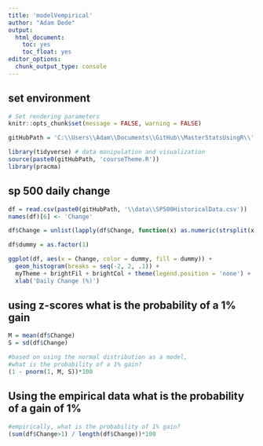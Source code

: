 ```yaml
---
title: 'modelVempirical'
author: "Adam Dede"
output:
  html_document:
    toc: yes
    toc_float: yes
editor_options:
  chunk_output_type: console
---
```



## set environment

```r

# Set rendering parameters
knitr::opts_chunk$set(message = FALSE, warning = FALSE)

gitHubPath = 'C:\\Users\\Adam\\Documents\\GitHub\\MasterStatsUsingR\\'

library(tidyverse) # data manipulation and visualization
source(paste0(gitHubPath, 'courseTheme.R'))
library(pracma)

```



## sp 500 daily change 

```r

df = read.csv(paste0(gitHubPath, '\\data\\SP500HistoricalData.csv'))
names(df)[6] <- 'Change'

df$Change = unlist(lapply(df$Change, function(x) as.numeric(strsplit(x, '%')[[1]])))

df$dummy = as.factor(1) 

ggplot(df, aes(x = Change, color = dummy, fill = dummy)) +
  geom_histogram(breaks = seq(-2, 2, .1)) + 
  myTheme + brightFil + brightCol + theme(legend.position = 'none') + 
  xlab('Daily Change (%)') 

```

## using z-scores what is the probability of a 1% gain

```r

M = mean(df$Change)
S = sd(df$Change)

#based on using the normal distribution as a model, 
#what is the probability of a 1% gain?
(1 - pnorm(1, M, S))*100


```

## Using the empirical data what is the probability of a gain of 1%

```r

#empirically, what is the probability of 1% gain?
(sum(df$Change>1) / length(df$Change))*100


```

